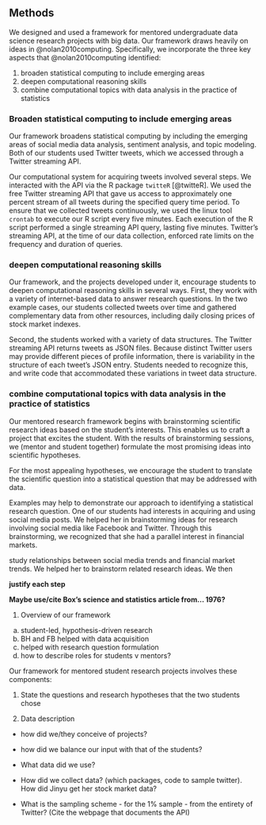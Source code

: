 ## Methods

We designed and used a framework for mentored undergraduate data science research projects with big data. Our framework draws heavily on ideas in @nolan2010computing. Specifically, we incorporate the three key aspects that @nolan2010computing identified: 

1. broaden statistical computing to include emerging areas
1. deepen computational reasoning skills
1. combine computational topics with data analysis in the practice of statistics

### Broaden statistical computing to include emerging areas

Our framework broadens statistical computing by including the emerging areas of
social media data analysis, sentiment analysis, and topic modeling. 
Both of our students used Twitter tweets, which we accessed through a Twitter 
streaming API. 

Our computational system for acquiring tweets involved several steps. We interacted with the API via the R package `twitteR` [@twitteR]. We used the free Twitter streaming API that gave us access to approximately one percent stream of all tweets during the specified query time period. To ensure that we collected tweets continuously, we used the linux tool `crontab` to execute our R script every five minutes. Each execution of the R script performed a single streaming API query, lasting five minutes. Twitter's streaming API, at the time of our data collection, enforced rate limits on the frequency and duration of queries. 


### deepen computational reasoning skills

Our framework, and the projects developed under it, encourage students to deepen 
computational reasoning skills in several ways. First, they work with a variety of 
internet-based data to answer research questions. In the two example cases, our 
students collected tweets over time and gathered complementary data from other 
resources, including daily closing prices of stock market indexes.

Second, the students worked with a variety of data structures. 
The Twitter streaming 
API returns tweets as JSON files. Because distinct Twitter users may provide 
different pieces of profile information, there is variability in the structure of 
each tweet's JSON entry. Students needed to recognize this, and write code that 
accommodated these variations in tweet data structure.








### combine computational topics with data analysis in the practice of statistics




Our mentored research framework begins with brainstorming scientific research ideas 
based on the student's interests. This enables us to craft a project that excites the student. With the results of brainstorming sessions, we (mentor and student together) 
formulate the most promising ideas into scientific hypotheses. 

For the most appealing 
hypotheses, we encourage the student to translate the scientific question into a 
statistical question that may be addressed with data. 

Examples may help to demonstrate our approach to identifying a statistical research question. One of our students had interests in acquiring and using social media posts. We helped her in brainstorming ideas for research involving social media like Facebook and Twitter. Through this brainstorming, we recognized that she had a parallel interest in financial markets. 

study relationships between social media trends and financial market trends. We helped her to brainstorm related research ideas. We then 


**justify each step**

**Maybe use/cite Box's science and statistics article from... 1976?**











1. Overview of our framework
  a. student-led, hypothesis-driven research
  b. BH and FB helped with data acquisition
  c. helped with research question formulation
  d. how to describe roles for students v mentors?

Our framework for mentored student research projects involves these components:

    


1. State the questions and research hypotheses that the two students chose
  
1. Data description


  





- how did we/they conceive of projects?




- how did we balance our input with that of the students?
- What data did we use?
- How did we collect data? (which packages, code to sample twitter). How did Jinyu get her stock market data? 
- What is the sampling scheme - for the 1% sample - from the entirety of Twitter? (Cite the webpage that documents the API)


